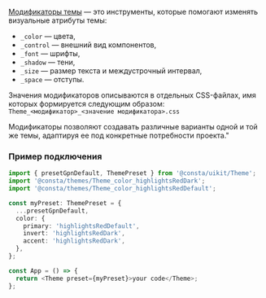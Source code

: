 [Модификаторы темы](##LIBS.LIB.STAND/lib:portal/stand:theme-themeabout/hash:модификаторы) — это инструменты, которые помогают изменять визуальные атрибуты темы:

- `_color` — цвета,
- `_control` — внешний вид компонентов,
- `_font` — шрифты,
- `_shadow` — тени,
- `_size` — размер текста и междустрочный интервал,
- `_space` — отступы.

Значения модификаторов описываются в отдельных CSS-файлах, имя которых формируется следующим образом: `Theme_<модификатор>_<значение модификатора>.css`

Модификаторы позволяют создавать различные варианты одной и той же темы, адаптируя ее под конкретные потребности проекта."

### Пример подключения

```ts
import { presetGpnDefault, ThemePreset } from '@consta/uikit/Theme';
import '@consta/themes/Theme_color_highlightsRedDark';
import '@consta/themes/Theme_color_highlightsRedDefault';

const myPreset: ThemePreset = {
  ...presetGpnDefault,
  color: {
    primary: 'highlightsRedDefault',
    invert: 'highlightsRedDark',
    accent: 'highlightsRedDark',
  },
};

const App = () => {
  return <Theme preset={myPreset}>your code</Theme>;
};
```
